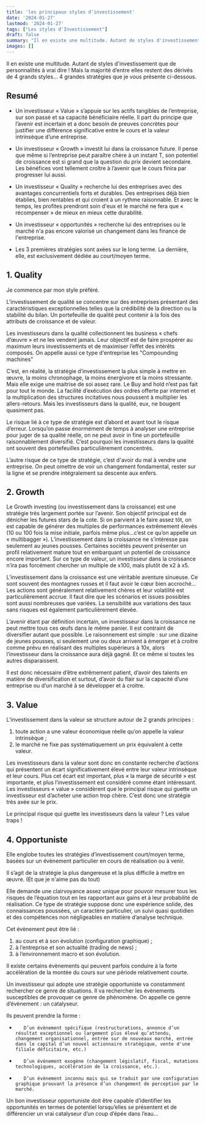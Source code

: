```yaml
---
title: 'les principaux styles d’investissement'
date: '2024-01-27'
lastmod: '2024-01-27'
tags: ["Les styles d'Investissement"]
draft: false
summary: "Il en existe une multitude. Autant de styles d'investissement que de personnalités à vrai dire ! Mais la majorité d’entre elles restent des dérivés de 4 grands styles… 4 grandes stratégies que je vous présente ci-dessous."
images: []
---
```


Il en existe une multitude. Autant de styles d'investissement que de personnalités à vrai dire !
Mais la majorité d’entre elles restent des dérivés de 4 grands styles… 4 grandes stratégies que je vous présente ci-dessous.

## Resumé

- Un investisseur « Value » s’appuie sur les actifs tangibles de l’entreprise, sur son passé et sa capacité bénéficiaire réelle.
  Il part du principe que l’avenir est incertain et a donc besoin de preuves concrètes pour justifier une différence significative entre le cours et la valeur intrinsèque d’une entreprise.

- Un investisseur « Growth » investit lui dans la croissance future.
  Il pense que même si l’entreprise peut paraître chère à un instant T, son potentiel de croissance est si grand que la question du prix devient secondaire.
  Les bénéfices vont tellement croître à l’avenir que le cours finira par progresser lui aussi.

- Un investisseur « Quality » recherche lui des entreprises avec des avantages concurrentiels forts et durables.
  Des entreprises déjà bien établies, bien rentables et qui croient à un rythme raisonnable.
  Et avec le temps, les profites prendront soin d'eux et le marché ne fera que « récompenser » de mieux en mieux cette durabilité.

- Un investisseur « opportunités » recherche lui des entreprises ou le marché n'a pas encore valorisé un changement dans les finance de l'entreprise.

- Les 3 premières stratégies sont axées sur le long terme.
  La dernière, elle, est exclusivement dédiée au court/moyen terme.

## 1. Quality

Je commence par mon style préféré.

L'investissement de qualité se concentre sur des entreprises présentant des caractéristiques exceptionnelles telles que la crédibilité de la direction ou la stabilité du bilan.
Un portefeuille de qualité peut contenir à la fois des attributs de croissance et de valeur.

Les investisseurs dans la qualité collectionnent les business « chefs d’œuvre » et ne les vendent jamais.
Leur objectif est de faire prospérer au maximum leurs investissements et de maximiser l’effet des intérêts composés.
On appelle aussi ce type d'entreprise les "Compounding machines"

C’est, en réalité, la stratégie d’investissement la plus simple à mettre en œuvre, la moins chronophage, la moins énergivore et la moins stressante.
Mais elle exige une maitrise de soi assez rare. Le Buy and hold n’est pas fait pour tout le monde.
La facilité d’exécution des ordres offerte par internet et la multiplication des structures incitatives nous poussent à multiplier les allers-retours.
Mais les investisseurs dans la qualité, eux, ne bougent quasiment pas.

Le risque lié à ce type de stratégie est d’abord et avant tout le risque d’erreur.
Lorsqu’on passe énormément de temps à analyser une entreprise pour juger de sa qualité réelle, on ne peut avoir in fine un portefeuille raisonnablement diversifié.
C’est pourquoi les investisseurs dans la qualité ont souvent des portefeuilles particulièrement concentrés.

L’autre risque de ce type de stratégie, c’est d'avoir du mal à vendre une entreprise.
On peut omettre de voir un changement fondamental, rester sur la ligne et se prendre intégralement sa descente aux enfers.

## 2. Growth

Le Growth investing (ou investissement dans la croissance) est une stratégie très largement portée sur l’avenir.
Son objectif principal est de dénicher les futures stars de la cote.
Si on parvient à le faire assez tôt, on est capable de générer des multiples de performances extrêmement élevés (10 ou 100 fois la mise initiale,
parfois même plus…c’est ce qu’on appelle un « multibagger »).
L’investissement dans la croissance ne s’intéresse pas seulement au jeunes pousses.
Certaines sociétés peuvent présenter un profil relativement mature tout en embarquant un potentiel de croissance encore important.
Sur ce type de valeur, un investisseur dans la croissance n’ira pas forcément chercher un multiple de x100, mais plutôt de x2 à x5.

L’investissement dans la croissance est une véritable aventure sinueuse.
Ce sont souvent des montagnes russes et il faut avoir le cœur bien accroché…
Les actions sont généralement relativement chères et leur volatilité est particulièrement accrue.
Il faut dire que les scénarios et issues possibles sont aussi nombreuses que variées.
La sensibilité aux variations des taux sans risques est également particulièrement élevée.

L’avenir étant par définition incertain, un investisseur dans la croissance ne peut mettre tous ces œufs dans le même panier.
Il est contraint de diversifier autant que possible.
Le raisonnement est simple : sur une dizaine de jeunes pousses,
si seulement une ou deux arrivent à émerger et à croitre comme prévu en réalisant des multiples supérieurs à 10x,
alors l’investisseur dans la croissance aura déjà gagné.
Et ce même si toutes les autres disparaissent.

Il est donc nécessaire d’être extrêmement patient, d’avoir des talents en matière de diversification et surtout,
d’avoir du flair sur la capacité d’une entreprise ou d’un marché à se développer et à croitre.

## 3. Value

L’investissement dans la valeur se structure autour de 2 grands principes :

1. toute action a une valeur économique réelle qu’on appelle la valeur intrinsèque ;
2. le marché ne fixe pas systématiquement un prix équivalent à cette valeur.

Les investisseurs dans la valeur sont donc en constante recherche d’actions qui présentent un écart significativement élevé entre leur valeur intrinsèque et leur cours.
Plus cet écart est important, plus « la marge de sécurité » est importante, et plus l’investissement est considéré comme étant intéressant.
Les investisseurs « value » considèrent que le principal risque qui guette un investisseur est d’acheter une action trop chère.
C’est donc une stratégie très axée sur le prix.

Le principal risque qui guette les investisseurs dans la valeur ? Les value traps !

## 4. Opportuniste

Elle englobe toutes les stratégies d’investissement court/moyen terme,
basées sur un évènement particulier en cours de réalisation ou à venir.

Il s’agit de la stratégie la plus dangereuse et la plus difficile à mettre en œuvre. (Et que je n'aime pas du tout)

Elle demande une clairvoyance assez unique pour pouvoir mesurer tous les risques de l’équation tout en les rapportant aux gains et à leur probabilité de réalisation.
Ce type de stratégie suppose donc une expérience solide, des connaissances poussées, un caractère particulier, un suivi quasi quotidien
et des compétences non négligeables en matière d’analyse technique.

Cet évènement peut être lié :

1. au cours et à son évolution (configuration graphique) ;
2. à l’entreprise et son actualité (trading de news) ;
3. à l’environnement macro et son évolution.

Il existe certains évènements qui peuvent parfois conduire à la forte accélération de la montée du cours sur une période relativement courte.

Un investisseur qui adopte une stratégie opportuniste va constamment rechercher ce genre de situations.
Il va rechercher les évènements susceptibles de provoquer ce genre de phénomène.
On appelle ce genre d’évènement : un catalyseur.

Ils peuvent prendre la forme :

-        D’un évènement spécifique (restructurations, annonce d’un résultat exceptionnel ou largement plus élevé qu’attendu, changement organisationnel, entrée sur de nouveaux marché, entrée dans le capital d’un nouvel actionnaire stratégique, vente d'une filiale déficitaire, etc.)
-        D’un évènement exogène (changement législatif, fiscal, mutations technologiques, accélération de la croissance, etc.).
-        D’un évènement inconnu mais qui se traduit par une configuration graphique prouvant la présence d’un changement de perception par le marché.

Un bon investisseur opportuniste doit être capable d’identifier les opportunités en termes de potentiel lorsqu’elles se présentent et de différencier un vrai catalyseur d’un coup d’épée dans l’eau…
